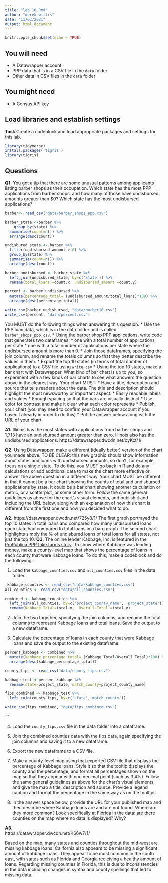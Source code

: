 ```yaml
---
title: "lab_10.Rmd"
author: "derek willis"
date: "11/02/2021"
output: html_document
---
```


```r
knitr::opts_chunk$set(echo = TRUE)
```

## You will need

* A Datawrapper account
* PPP data that is in a CSV file in the `data` folder
* Other data in CSV files in the `data` folder

## You might need

* A Census API key

## Load libraries and establish settings

**Task** Create a codeblock and load appropriate packages and settings for this lab.
```r
library(tidyverse)
install.packages('tigris')
library(tigris)

```
## Questions

**Q1.** You got a tip that there are some unusual patterns among applicants listing barber shops as their occupation. Which state has the most PPP applications from barber shops, and how many of those have undisbursed amounts greater than $0? Which state has the most undisbursed applications?
```r
barber<- read_csv("data/barber_shops_ppp.csv")

```
```r
barber_state <-barber %>% 
    group_by(state) %>% 
  summarise(count=n()) %>%
  arrange(desc(count))

```
```r
undisbured_state <- barber %>% 
  filter(undisbursed_amount > 0) %>% 
  group_by(state) %>% 
  summarise(count=n()) %>% 
  arrange(desc(count))
```
```r
barber_undisbursed <- barber_state %>% 
  left_join(undisbured_state, by=c('state')) %>% 
  rename(total_loans =count.x, undisbursed_amount =count.y)

percent <- barber_undisbursed %>% 
  mutate(percentage_total= (undisbursed_amount/total_loans)*100) %>%
  arrange(desc(percentage_total))

```
```r
write_csv(barber_undisbursed, "data/barber10.csv")
write_csv(percent, "data/percent.csv")
```
You MUST do the following things when answering this question:
* Use the PPP loan data, which is in the data folder and is called `barber_shops_ppp.csv`.
* Using the barber shop PPP applications, write code that generates two dataframes:
  * one with a total number of applications per state
  * one with a total number of applications per state where the undisbursed amount is more than 0.
* Join those dataframes, specifying the join column, and rename the totals columns so that they better describe the values in them.
* Export the top 10 states (in terms of total number of applications) to a CSV file using `write_csv`
* Using the top 10 states, make a bar chart with Datawrapper. What kind of bar chart is up to you, so experiment with a few kinds of bar charts to see what answers the question above in the clearest way. Your chart MUST:
  * Have a title, description and source that tells readers about the data. The title and description should highlight the most newsworthy or important aspect.
  * Easily readable labels and values
  * Enough spacing so that the bars are visually distinct
  * Use color for contrast and make it clear what each color represents
* Publish your chart (you may need to confirm your Datawrapper account if you haven't already in order to do this)
* Put the answer below along with the URL of your chart.

**A1.**
Illinois has the most states with applications from barber shops and 1,713 have an undisbursed amount greater than zero. 
Illinois also has the undisbursed applications.
https://datawrapper.dwcdn.net/oyKct/1/

**Q2.** Using Datawrapper, make a different (ideally better) version of the chart you made above. TO BE CLEAR: this new graphic should show information about states and loans with undisbursed amounts, so don't, for example, focus on a single state. To do this, you MUST go back in R and do any calculations or add additional data to make the chart more effective or answer the above question in a different way. Your chart MUST be different in that it cannot be a bar chart showing the counts of total and undisbursed applications by state. It could be a bar chart showing another calculation or metric, or a scatterplot, or some other form. Follow the same general guidelines as above for the chart's visual elements, and publish it and including the URL below, along with an explanation of how this chart is different from the first one and how you decided what to do.

**A2.**
https://datawrapper.dwcdn.net/725y8/1/
The first graph portrayed the top 10 states in total loans and compared how many undisbursed loans each state had compared to total loans in a barg graph. The second chart highlights simply the % of undisbured loans of total loans for all states, not just the top 10.
**Q3.** The online lender Kabbage, Inc. is featured in the [ProPublica PPP fake farms story](https://www.propublica.org/article/ppp-farms). To show where Kabbage was lending money, make a county-level map that shows the percentage of loans in each county that were Kabbage loans. To do this, make a codeblock and do the following:

1. Load the `kabbage_counties.csv` and `all_counties.csv` files in the data folder.
```r
 kabbage_counties <- read_csv("data/kabbage_counties.csv")
all_counties <- read_csv("data/all_counties.csv")

```
```r
combined <- kabbage_counties %>% 
  left_join(all_counties, by=c('project_county_name', 'project_state')) %>% 
  rename(Kabbage_Total=total.x,  Overall_Total =total.y)

```
2. Join the two together, specifying the join columns, and rename the total columns to represent Kabbage loans and total loans. Save the output to a new dataframe.

3. Calculate the percentage of loans in each county that were Kabbage loans and save the output to the existing dataframe.
```r
percent_kabbage <- combined %>% 
  mutate(kabbage_percentage_total= (Kabbage_Total/Overall_Total)*100) %>% 
  arrange(desc(kabbage_percentage_total))

```
```r
county_fips <- read_csv("data/county_fips.csv")
```
```r
kabbage_test <-percent_kabbage %>%
  rename(state=project_state, match_county=project_county_name)

fips_combined <- kabbage_test %>% 
  left_join(county_fips, by=c('state','match_county'))

write_csv(fips_combined, "data/fips_combined.csv")
```
```

4. Load the `county_fips.csv` file in the data folder into a dataframe.
5. Join the combined counties data with the fips data, again specifying the join columns and saving it to a new dataframe.


6. Export the new dataframe to a CSV file.
7. Make a county-level map using that exported CSV file that displays the percentage of Kabbage loans. Style it so that the tooltip displays the county and the percentage, and format all percentages shown on the map so that they appear with one decimal point (such as 3.4%). Follow the same general guidelines as above for the chart's visual elements, and give the map a title, description and source. Provide a legend caption and format the percentage in the same way as on the tooltips.
8. In the answer space below, provide the URL for your published map and then describe where Kabbage loans are and are not found. Where are they more common? Look specifically at Florida in the data: are there counties on the map where no data is displayed? Why?

**A3.**  
https://datawrapper.dwcdn.net/K66w7/1/

Based on the map, many states and counties throughout the mid-west are missing kabbage loans. California also appears to be missing a significant amount of kabbage loans. They appear to be most common in the south east, with states such as Florida and Georgia recieiving a healthy amount of loans. Regarding missing counties in Florida, this is due to inconsistencies in the data including changes in syntax and county spellings that led to missing data.  
